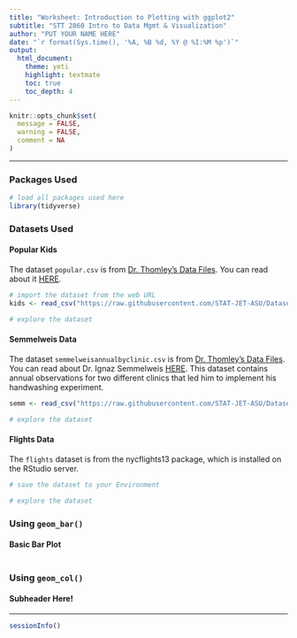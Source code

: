 ```yaml
---
title: "Worksheet: Introduction to Plotting with ggplot2"
subtitle: "STT 2860 Intro to Data Mgmt & Visualization" 
author: "PUT YOUR NAME HERE"
date: "`r format(Sys.time(), '%A, %B %d, %Y @ %I:%M %p')`"
output: 
  html_document: 
    theme: yeti
    highlight: textmate
    toc: true
    toc_depth: 4 
---
```


```r
knitr::opts_chunk$set(
  message = FALSE,
  warning = FALSE,
  comment = NA
)
```

***

### Packages Used

```r
# load all packages used here
library(tidyverse)
```


### Datasets Used

#### Popular Kids

The dataset `popular.csv` is from [Dr. Thomley's Data Files](https://stat-jet-asu.github.io/Datasets/DatasetList.html). You can read about it [HERE](https://stat-jet-asu.github.io/Datasets/InstructorDescriptions/popular.html).

```r
# import the dataset from the web URL
kids <- read_csv("https://raw.githubusercontent.com/STAT-JET-ASU/Datasets/master/Instructor/popular.csv")
```

```r
# explore the dataset
```

#### Semmelweis Data

The dataset `semmelweisannualbyclinic.csv` is from [Dr. Thomley's Data Files](https://stat-jet-asu.github.io/Datasets/DatasetList.html). You can read about Dr. Ignaz Semmelweis [HERE](https://www.pbs.org/newshour/health/ignaz-semmelweis-doctor-prescribed-hand-washing). This dataset contains annual observations for two different clinics that led him to implement his handwashing experiment.

```r
semm <- read_csv("https://raw.githubusercontent.com/STAT-JET-ASU/Datasets/master/Instructor/semmelweisannualbyclinic.csv")
```

```r
# explore the dataset
```

#### Flights Data

The `flights` dataset is from the nycflights13 package, which is installed on the RStudio server.

```r
# save the dataset to your Environment
```

```r
# explore the dataset
```


### Using `geom_bar()`

#### Basic Bar Plot

```r

```


### Using `geom_col()`

#### Subheader Here!



***
```r
sessionInfo()
```
